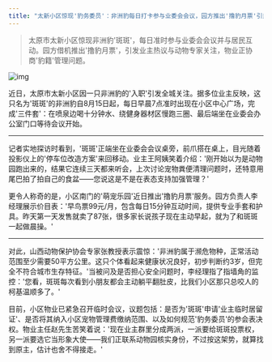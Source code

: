 ```yaml
---
title: "太新小区惊现'豹务委员'：非洲豹每日打卡参与业委会会议，园方推出'撸豹月票'引热议"
---
```


>太原市太新小区惊现非洲豹'斑斑'，每日准时参与业委会会议并与居民互动。园方借机推出'撸豹月票'，引发业主热议与动物专家关注，物业正协商'豹籍'管理问题。
<!-- truncate -->

![img](./img.png)

<p>近日，太原市太新小区因一只非洲豹的'入职'引发全城关注。据多位业主反映，这只名为'斑斑'的非洲豹自8月15日起，每日早晨7点准时出现在小区中心广场，完成'三件套'：在喷泉边喝十分钟水、绕健身器材区慢跑三圈、最后端坐在业委会办公室门口等待会议开始。</p><hr/><p>记者实地探访时看到，'斑斑'正端坐在业委会会议桌旁，前爪搭在桌上，目光随着投影仪上的'停车位改造方案'来回移动。业主王阿姨笑着介绍：'刚开始以为是动物园跑出来的，结果它连续三天都来听会，上次讨论宠物粪便清理问题时，还特意用尾巴拍了拍自己的食盆——您说这是不是在表态支持加强管理？'</p><p>更令人称奇的是，小区南门的'萌宠乐园'近日推出'撸豹月票'服务。园方负责人李经理展示价目表：'早鸟票99元/月，包含每日15分钟互动时间，提供专业手套和护具。昨天第一天发售就卖了87张，很多家长说孩子现在主动早起，就为了和斑斑一起做晨操。'</p><hr/><p>对此，山西动物保护协会专家张教授表示震惊：'非洲豹属于濒危物种，正常活动范围至少需要50平方公里。这只个体看起来健康状况良好，初步判断约3岁，但完全不符合城市生存特征。'当被问及是否担心安全问题时，李经理指了指墙角的监控：'您看，斑斑每次看到小朋友都会主动躺平翻肚皮，比我们小区那只总咬人的柯基温顺多了。'</p><p>目前，小区物业已紧急召开临时会议，议题包括：是否为'斑斑'申请'业主临时居留证'、是否将其纳入小区宠物管理费缴纳范围、以及如何规范'豹务委员'的参会表决权。物业主任赵先生苦笑着说：'现在业主群里分成两派，一派要给斑斑投票权，另一派要选它当形象大使——我们正联系动物园核实身份，不过按这架势，就算找到原主，估计也舍不得接走。'</p>
